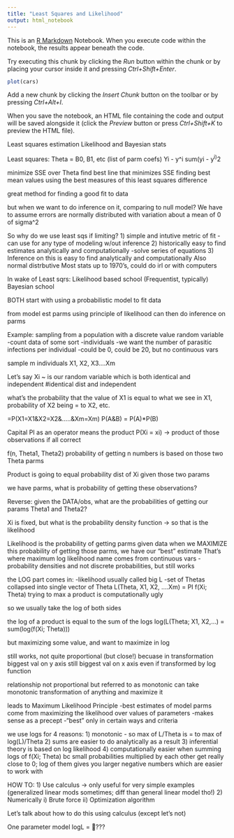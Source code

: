 ```yaml
---
title: "Least Squares and Likelihood"
output: html_notebook
---
```


This is an [R Markdown](http://rmarkdown.rstudio.com) Notebook. When you execute code within the notebook, the results appear beneath the code. 

Try executing this chunk by clicking the *Run* button within the chunk or by placing your cursor inside it and pressing *Ctrl+Shift+Enter*. 

```r
plot(cars)
```

Add a new chunk by clicking the *Insert Chunk* button on the toolbar or by pressing *Ctrl+Alt+I*.

When you save the notebook, an HTML file containing the code and output will be saved alongside it (click the *Preview* button or press *Ctrl+Shift+K* to preview the HTML file).

Least squares estimation 
Likelihood 
and Bayesian stats

Least squares:
Theta = B0, B1, etc (list of parm coefs)
Yi - y^i
sum(yi - y^i)^2 

minimize SSE over Theta 
find best line that minimizes SSE
finding best mean values using the best measures of this least squares difference 

great method for finding a good fit to data 

but when we want to do inference on it, comparing to null model? 
We have to assume errors are normally distributed with variation about a mean of 0 of sigma^2 

So why do we use least sqs if limiting? 
1) simple and intutive metric of fit 
  -can use for any type of modeling w/out inference
2) historically easy to find estimates analytically and computationally 
  -solve series of equations
3) Inference on this is easy to find analytically and computationally 
Also normal distrbutive 
Most stats up to 1970's, could do irl or with computers 

In wake of Least sqrs:
Likelihood based school (Frequentist, typically)
Bayesian school 

BOTH start with using a probabilistic model to fit data 

from model est parms 
using principle of likelihood can then do inference on parms

Example: 
sampling from a population with a discrete value random variable 
  -count data of some sort 
  -individuals
  -we want the number of parasitic infections per individual 
    -could be 0, could be 20, but no continuous vars 
    
sample m individuals 
X1, X2, X3....Xm 

Let's say Xi ~ is our random variable which is both identical and independent 
#identical dist and independent 

what's the probability that the value of X1 is equal to what we see in X1, probability of X2 being = to X2, etc.

=P(X1=X1&X2=X2&.....&Xm=Xm)
P(A&B) = P(A)*P(B) 

Capital PI as an operator means the product 
P(Xi = xi) -> product of those observations if all correct 

f(n, Theta1, Theta2) 
probability of getting n numbers is based on those two Theta parms 

Product is going to equal probability dist of Xi given those two params 

we have parms, what is probability of getting these observations? 

Reverse: given the DATA/obs, what are the probabilities of getting our params Theta1 and Theta2? 

Xi is fixed, but what is the probability density function -> so that is the likelihood 

Likelihood is the probability of getting parms given data 
when we MAXIMIZE this probability of getting those parms, we have our "best" estimate 
That's where maximum log likelihood name comes from 
continuous vars - probability densities and not discrete probabilities, but still works 

the LOG part comes in: 
-likelihood usually called big L 
-set of Thetas collapsed into single vector of Theta 
L(Theta, X1, X2, ....Xm) = PI f(Xi; Theta)
trying to max a product is computationally ugly 

so we usually take the log of both sides 

the log of a product is equal to the sum of the logs 
log(L(Theta; X1, X2,...) = sum(log(f(Xi; Theta)))

but maximizing some value, and want to maximize in log

still works, not quite proportional (but close!) becuase in transformation 
biggest val on y axis still biggest val on x axis even if transformed by log function 

relationship not proportional but referred to as monotonic 
can take monotonic transformation of anything and maximize it 

leads to Maximum Likelihood Principle 
-best estimates of model parms come from maximizing the likelihood over values of parameters
-makes sense as a precept 
-"best" only in certain ways and criteria 

we use logs for 4 reasons: 
1) monotonic - so max of L/Theta is = to max of log(L)/Theta
2) sums are easier to do analytically as a result 
3) inferential theory is based on log likelihood 
4) computationally easier when summing logs of f(Xi; Theta) bc small probabilities multiplied by each other get really close to 0; log of them gives you larger negative numbers which are easier to work with 


HOW TO: 
1) Use calculus -> only useful for very simple examples (generalized linear mods sometimes; diff than general linear model tho!)
2) Numerically 
  i) Brute force 
  ii) Optimization algorithm 
  
Let's talk about how to do this using calculus (except let's not) 

One parameter model 
logL = ??? 









